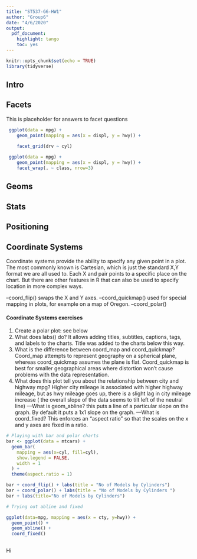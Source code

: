 ```yaml
---
title: "ST537-G6-HW1"
author: "Group6"
date: "4/6/2020"
output: 
  pdf_document: 
    highlight: tango
    toc: yes
---
```


```r
knitr::opts_chunk$set(echo = TRUE)
library(tidyverse)
```

## Intro


## Facets
This is placeholder for answers to facet questions
```r
 ggplot(data = mpg) + 
    geom_point(mapping = aes(x = displ, y = hwy)) +
   
    facet_grid(drv ~ cyl)

 ggplot(data = mpg) + 
    geom_point(mapping = aes(x = displ, y = hwy)) +
    facet_wrap(. ~ class, nrow=3)

```

## Geoms

## Stats

## Positioning



## Coordinate Systems

Coordinate systems provide the ability to specify any given point in a plot. The most commonly known is Cartesian, which is just the standard X,Y format we are all used to. Each X and pair points to a specific place on the chart. But there are other features in R that can also be used to specify location in more complex ways.

--coord_flip() swaps the X and Y axes.
--coord_quickmap() used for special mapping in plots, for example on a map of Oregon.
--coord_polar() 

#### Coordinate Systems exercises
1. Create a polar plot: see below
2. What does labs() do? It allows adding titles, subtitles, captions, tags, and labels to the charts. Title was added to the charts below this way.
3. What is the difference between coord_map and coord_quickmap? Coord_map attempts to represent geography on a spherical plane, whereas coord_quickmap assumes the plane is flat. Coord_quickmap is best for smaller geographical areas where distortion won't cause problems with the data representation.
4. What does this plot tell you about the relationship between city and highway mpg? Higher city mileage is associated with higher highway mileage, but as hwy mileage goes up, there is a slight lag in city mileage increase ( the overall slope of the data seems to tilt left of the neutral line)
---What is geom_abline? this puts a line of a particular slope on the graph. By default it puts a 1x1 slope on the graph.
---What is coord_fixed? This enforces an "aspect ratio" so that the scales on the x and y axes are fixed in a ratio. 

```r

# Playing with bar and polar charts
bar <- ggplot(data = mtcars) +
  geom_bar(
    mapping = aes(x=cyl, fill=cyl),
    show.legend = FALSE,
    width = 1
  ) +
  theme(aspect.ratio = 1) 

bar + coord_flip() + labs(title = "No of Models by Cylinders")
bar + coord_polar() + labs(title = "No of Models by Cylinders ")
bar + labs(title="No of Models by Cylinders")

# Trying out abline and fixed

ggplot(data=mpg, mapping = aes(x = cty, y=hwy)) +
  geom_point() +
  geom_abline() +
  coord_fixed()
  
```
Hi
